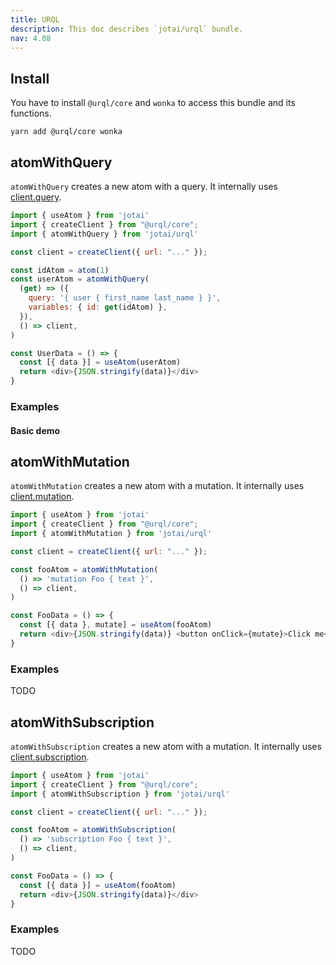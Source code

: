 ```yaml
---
title: URQL
description: This doc describes `jotai/urql` bundle.
nav: 4.08
---
```


## Install

You have to install `@urql/core` and `wonka` to access this bundle and its functions.

```
yarn add @urql/core wonka
```

## atomWithQuery

`atomWithQuery` creates a new atom with a query. It internally uses [client.query](https://formidable.com/open-source/urql/docs/api/core/#clientquery).

```js
import { useAtom } from 'jotai'
import { createClient } from "@urql/core";
import { atomWithQuery } from 'jotai/urql'

const client = createClient({ url: "..." });

const idAtom = atom(1)
const userAtom = atomWithQuery(
  (get) => ({
    query: '{ user { first_name last_name } }',
    variables: { id: get(idAtom) },
  }),
  () => client,
)

const UserData = () => {
  const [{ data }] = useAtom(userAtom)
  return <div>{JSON.stringify(data)}</div>
}
```

### Examples

#### Basic demo

<CodeSandbox id="zujf6" />

## atomWithMutation

`atomWithMutation` creates a new atom with a mutation. It internally uses [client.mutation](https://formidable.com/open-source/urql/docs/api/core/#clientmutation).

```js
import { useAtom } from 'jotai'
import { createClient } from "@urql/core";
import { atomWithMutation } from 'jotai/urql'

const client = createClient({ url: "..." });

const fooAtom = atomWithMutation(
  () => 'mutation Foo { text }',
  () => client,
)

const FooData = () => {
  const [{ data }, mutate] = useAtom(fooAtom)
  return <div>{JSON.stringify(data)} <button onClick={mutate}>Click me</button></div>
}
```

### Examples

TODO

## atomWithSubscription

`atomWithSubscription` creates a new atom with a mutation. It internally uses [client.subscription](https://formidable.com/open-source/urql/docs/api/core/#clientsubscription).

```js
import { useAtom } from 'jotai'
import { createClient } from "@urql/core";
import { atomWithSubscription } from 'jotai/urql'

const client = createClient({ url: "..." });

const fooAtom = atomWithSubscription(
  () => 'subscription Foo { text }',
  () => client,
)

const FooData = () => {
  const [{ data }] = useAtom(fooAtom)
  return <div>{JSON.stringify(data)}</div>
}
```

### Examples

TODO
